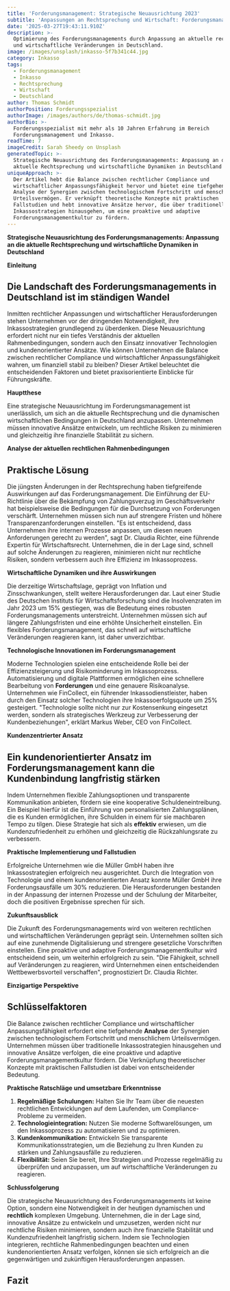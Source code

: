 ```yaml
---
title: 'Forderungsmanagement: Strategische Neuausrichtung 2023'
subtitle: 'Anpassungen an Rechtsprechung und Wirtschaft: Forderungsmanagement optimieren'
date: '2025-03-27T19:43:11.910Z'
description: >-
  Optimierung des Forderungsmanagements durch Anpassung an aktuelle rechtliche
  und wirtschaftliche Veränderungen in Deutschland.
image: /images/unsplash/inkasso-5f7b341c44.jpg
category: Inkasso
tags:
  - Forderungsmanagement
  - Inkasso
  - Rechtsprechung
  - Wirtschaft
  - Deutschland
author: Thomas Schmidt
authorPosition: Forderungsspezialist
authorImage: /images/authors/de/thomas-schmidt.jpg
authorBio: >-
  Forderungsspezialist mit mehr als 10 Jahren Erfahrung im Bereich
  Forderungsmanagement und Inkasso.
readTime: 7
imageCredit: Sarah Sheedy on Unsplash
generatedTopic: >-
  Strategische Neuausrichtung des Forderungsmanagements: Anpassung an die
  aktuelle Rechtsprechung und wirtschaftliche Dynamiken in Deutschland
uniqueApproach: >-
  Der Artikel hebt die Balance zwischen rechtlicher Compliance und
  wirtschaftlicher Anpassungsfähigkeit hervor und bietet eine tiefgehende
  Analyse der Synergien zwischen technologischem Fortschritt und menschlichem
  Urteilsvermögen. Er verknüpft theoretische Konzepte mit praktischen
  Fallstudien und hebt innovative Ansätze hervor, die über traditionelle
  Inkassostrategien hinausgehen, um eine proaktive und adaptive
  Forderungsmanagementkultur zu fördern.
---
```

**Strategische Neuausrichtung des Forderungsmanagements: Anpassung an die aktuelle Rechtsprechung und wirtschaftliche Dynamiken in Deutschland**

**Einleitung**

## Die Landschaft des Forderungsmanagements in Deutschland ist im ständigen Wandel

Inmitten rechtlicher Anpassungen und wirtschaftlicher Herausforderungen stehen Unternehmen vor der dringenden Notwendigkeit, ihre Inkassostrategien grundlegend zu überdenken. Diese Neuausrichtung erfordert nicht nur ein tiefes Verständnis der aktuellen Rahmenbedingungen, sondern auch den Einsatz innovativer Technologien und kundenorientierter Ansätze. Wie können Unternehmen die Balance zwischen rechtlicher Compliance und wirtschaftlicher Anpassungsfähigkeit wahren, um finanziell stabil zu bleiben? Dieser Artikel beleuchtet die entscheidenden Faktoren und bietet praxisorientierte Einblicke für Führungskräfte.

**Hauptthese**

Eine strategische Neuausrichtung im Forderungsmanagement ist unerlässlich, um sich an die aktuelle Rechtsprechung und die dynamischen wirtschaftlichen Bedingungen in Deutschland anzupassen. Unternehmen müssen innovative Ansätze entwickeln, um rechtliche Risiken zu minimieren und gleichzeitig ihre finanzielle Stabilität zu sichern.

**Analyse der aktuellen rechtlichen Rahmenbedingungen**

## Praktische Lösung

Die jüngsten Änderungen in der Rechtsprechung haben tiefgreifende Auswirkungen auf das Forderungsmanagement. Die Einführung der EU-Richtlinie über die Bekämpfung von Zahlungsverzug im Geschäftsverkehr hat beispielsweise die Bedingungen für die Durchsetzung von Forderungen verschärft. Unternehmen müssen sich nun auf strengere Fristen und höhere Transparenzanforderungen einstellen. "Es ist entscheidend, dass Unternehmen ihre internen Prozesse anpassen, um diesen neuen Anforderungen gerecht zu werden", sagt Dr. Claudia Richter, eine führende Expertin für Wirtschaftsrecht. Unternehmen, die in der Lage sind, schnell auf solche Änderungen zu reagieren, minimieren nicht nur rechtliche Risiken, sondern verbessern auch ihre Effizienz im Inkassoprozess.

**Wirtschaftliche Dynamiken und ihre Auswirkungen**

Die derzeitige Wirtschaftslage, geprägt von Inflation und Zinsschwankungen, stellt weitere Herausforderungen dar. Laut einer Studie des Deutschen Instituts für Wirtschaftsforschung sind die Insolvenzraten im Jahr 2023 um 15% gestiegen, was die Bedeutung eines robusten Forderungsmanagements unterstreicht. Unternehmen müssen sich auf längere Zahlungsfristen und eine erhöhte Unsicherheit einstellen. Ein flexibles Forderungsmanagement, das schnell auf wirtschaftliche Veränderungen reagieren kann, ist daher unverzichtbar.

**Technologische Innovationen im Forderungsmanagement**

Moderne Technologien spielen eine entscheidende Rolle bei der Effizienzsteigerung und Risikominderung im Inkassoprozess. Automatisierung und digitale Plattformen ermöglichen eine schnellere Bearbeitung von **Forderungen** und eine genauere Risikoanalyse. Unternehmen wie FinCollect, ein führender Inkassodienstleister, haben durch den Einsatz solcher Technologien ihre Inkassoerfolgsquote um 25% gesteigert. "Technologie sollte nicht nur zur Kostensenkung eingesetzt werden, sondern als strategisches Werkzeug zur Verbesserung der Kundenbeziehungen", erklärt Markus Weber, CEO von FinCollect.

**Kundenzentrierter Ansatz**

## Ein kundenorientierter Ansatz im Forderungsmanagement kann die Kundenbindung langfristig stärken

Indem Unternehmen flexible Zahlungsoptionen und transparente Kommunikation anbieten, fördern sie eine kooperative Schuldeneintreibung. Ein Beispiel hierfür ist die Einführung von personalisierten Zahlungsplänen, die es Kunden ermöglichen, ihre Schulden in einem für sie machbaren Tempo zu tilgen. Diese Strategie hat sich als **effektiv** erwiesen, um die Kundenzufriedenheit zu erhöhen und gleichzeitig die Rückzahlungsrate zu verbessern.

**Praktische Implementierung und Fallstudien**

Erfolgreiche Unternehmen wie die Müller GmbH haben ihre Inkassostrategien erfolgreich neu ausgerichtet. Durch die Integration von Technologie und einem kundenorientierten Ansatz konnte Müller GmbH ihre Forderungsausfälle um 30% reduzieren. Die Herausforderungen bestanden in der Anpassung der internen Prozesse und der Schulung der Mitarbeiter, doch die positiven Ergebnisse sprechen für sich.

**Zukunftsausblick**

Die Zukunft des Forderungsmanagements wird von weiteren rechtlichen und wirtschaftlichen Veränderungen geprägt sein. Unternehmen sollten sich auf eine zunehmende Digitalisierung und strengere gesetzliche Vorschriften einstellen. Eine proaktive und adaptive Forderungsmanagementkultur wird entscheidend sein, um weiterhin erfolgreich zu sein. "Die Fähigkeit, schnell auf Veränderungen zu reagieren, wird Unternehmen einen entscheidenden Wettbewerbsvorteil verschaffen", prognostiziert Dr. Claudia Richter.

**Einzigartige Perspektive**

## Schlüsselfaktoren

Die Balance zwischen rechtlicher Compliance und wirtschaftlicher Anpassungsfähigkeit erfordert eine tiefgehende **Analyse** der Synergien zwischen technologischem Fortschritt und menschlichem Urteilsvermögen. Unternehmen müssen über traditionelle Inkassostrategien hinausgehen und innovative Ansätze verfolgen, die eine proaktive und adaptive Forderungsmanagementkultur fördern. Die Verknüpfung theoretischer Konzepte mit praktischen Fallstudien ist dabei von entscheidender Bedeutung.

**Praktische Ratschläge und umsetzbare Erkenntnisse**

1. **Regelmäßige Schulungen:** Halten Sie Ihr Team über die neuesten rechtlichen Entwicklungen auf dem Laufenden, um Compliance-Probleme zu vermeiden.
2. **Technologieintegration:** Nutzen Sie moderne Softwarelösungen, um den Inkassoprozess zu automatisieren und zu optimieren.
3. **Kundenkommunikation:** Entwickeln Sie transparente Kommunikationsstrategien, um die Beziehung zu Ihren Kunden zu stärken und Zahlungsausfälle zu reduzieren.
4. **Flexibilität:** Seien Sie bereit, Ihre Strategien und Prozesse regelmäßig zu überprüfen und anzupassen, um auf wirtschaftliche Veränderungen zu reagieren.

**Schlussfolgerung**

Die strategische Neuausrichtung des Forderungsmanagements ist keine Option, sondern eine Notwendigkeit in der heutigen dynamischen und **rechtlich** komplexen Umgebung. Unternehmen, die in der Lage sind, innovative Ansätze zu entwickeln und umzusetzen, werden nicht nur rechtliche Risiken minimieren, sondern auch ihre finanzielle Stabilität und Kundenzufriedenheit langfristig sichern. Indem sie Technologien integrieren, rechtliche Rahmenbedingungen beachten und einen kundenorientierten Ansatz verfolgen, können sie sich erfolgreich an die gegenwärtigen und zukünftigen Herausforderungen anpassen.


## Fazit
